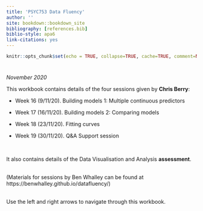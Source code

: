 ```yaml
---
title: 'PSYC753 Data Fluency'
author: ''
site: bookdown::bookdown_site
bibliography: [references.bib]
biblio-style: apa6
link-citations: yes
---
```



```r
knitr::opts_chunk$set(echo = TRUE, collapse=TRUE, cache=TRUE, comment=NA, message=FALSE)
```



# {-}

*November 2020* 

This workbook contains details of the four sessions given by **Chris Berry**:

- Week 16 (9/11/20). Building models 1: Multiple continuous predictors
 
- Week 17 (16/11/20). Building models 2: Comparing models 

- Week 18 (23/11/20). Fitting curves

- Week 19 (30/11/20). Q&A Support session

\

It also contains details of the Data Visualisation and Analysis **assessment**.


\
(Materials for sessions by Ben Whalley can be found at https://benwhalley.github.io/datafluency/)

\
Use the left and right arrows to navigate through this workbook.